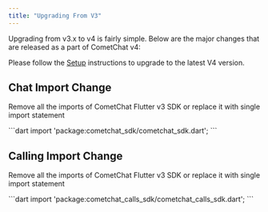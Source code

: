 ```yaml
---
title: "Upgrading From V3"
---
```




Upgrading from v3.x to v4 is fairly simple. Below are the major changes that are released as a part of CometChat v4:

Please follow the [Setup](/sdk/flutter/setup) instructions to upgrade to the latest V4 version.

## Chat Import Change

Remove all the imports of CometChat Flutter v3 SDK or replace it with single import statement

<Tabs>
<Tab title="Dart">
```dart
import 'package:cometchat_sdk/cometchat_sdk.dart';
```

</Tab>

</Tabs>

## Calling Import Change

Remove all the imports of CometChat Flutter v3 SDK or replace it with single import statement

<Tabs>
<Tab title="Dart">
```dart
import 'package:cometchat_calls_sdk/cometchat_calls_sdk.dart';
```

</Tab>

</Tabs>
